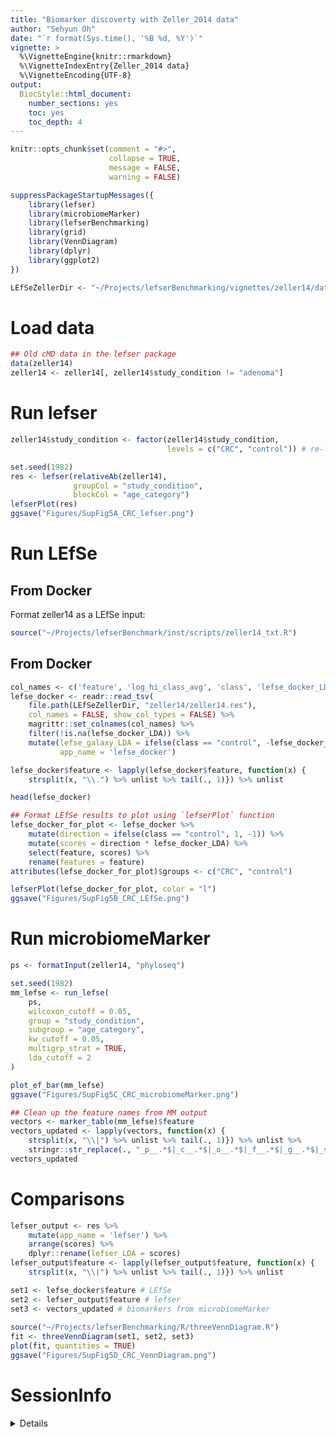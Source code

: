 ```yaml
---
title: "Biomarker discoverty with Zeller_2014 data"
author: "Sehyun Oh"
date: "`r format(Sys.time(), '%B %d, %Y')`"
vignette: >
  %\VignetteEngine{knitr::rmarkdown}
  %\VignetteIndexEntry{Zeller_2014 data}
  %\VignetteEncoding{UTF-8}
output:
  BiocStyle::html_document:
    number_sections: yes
    toc: yes
    toc_depth: 4
---
```


```r
knitr::opts_chunk$set(comment = "#>", 
                      collapse = TRUE, 
                      message = FALSE, 
                      warning = FALSE)
```

```r
suppressPackageStartupMessages({
    library(lefser)
    library(microbiomeMarker)
    library(lefserBenchmarking)
    library(grid)
    library(VennDiagram)
    library(dplyr)
    library(ggplot2)
})

LEfSeZellerDir <- "~/Projects/lefserBenchmarking/vignettes/zeller14/data"
```

# Load data
```r
## Old cMD data in the lefser package
data(zeller14)
zeller14 <- zeller14[, zeller14$study_condition != "adenoma"]
```

# Run lefser
```r
zeller14$study_condition <- factor(zeller14$study_condition,
                                   levels = c("CRC", "control")) # re-levels

set.seed(1982)
res <- lefser(relativeAb(zeller14), 
              groupCol = "study_condition", 
              blockCol = "age_category")
lefserPlot(res)
ggsave("Figures/SupFig5A_CRC_lefser.png")
```

# Run LEfSe
## From Docker
Format zeller14 as a LEfSe input:
```r
source("~/Projects/lefserBenchmark/inst/scripts/zeller14_txt.R")
```

## From Docker
```r
col_names <- c('feature', 'log_hi_class_avg', 'class', 'lefse_docker_LDA', 'pval')
lefse_docker <- readr::read_tsv(
    file.path(LEfSeZellerDir, "zeller14/zeller14.res"),
    col_names = FALSE, show_col_types = FALSE) %>% 
    magrittr::set_colnames(col_names) %>% 
    filter(!is.na(lefse_docker_LDA)) %>% 
    mutate(lefse_galaxy_LDA = ifelse(class == "control", -lefse_docker_LDA, lefse_docker_LDA),
           app_name = 'lefse_docker')

lefse_docker$feature <- lapply(lefse_docker$feature, function(x) {
    strsplit(x, "\\.") %>% unlist %>% tail(., 1)}) %>% unlist

head(lefse_docker)
```

```r
## Format LEfSe results to plot using `lefserPlot` function
lefse_docker_for_plot <- lefse_docker %>%
    mutate(direction = ifelse(class == "control", 1, -1)) %>%
    mutate(scores = direction * lefse_docker_LDA) %>%
    select(feature, scores) %>%
    rename(features = feature)
attributes(lefse_docker_for_plot)$groups <- c("CRC", "control")

lefserPlot(lefse_docker_for_plot, color = "l")
ggsave("Figures/SupFig5B_CRC_LEfSe.png")
```


# Run microbiomeMarker
```r
ps <- formatInput(zeller14, "phyloseq")

set.seed(1982)
mm_lefse <- run_lefse(
    ps,
    wilcoxon_cutoff = 0.05,
    group = "study_condition",
    subgroup = "age_category",
    kw_cutoff = 0.05,
    multigrp_strat = TRUE,
    lda_cutoff = 2
)

plot_ef_bar(mm_lefse)
ggsave("Figures/SupFig5C_CRC_microbiomeMarker.png")
```


```r
## Clean up the feature names from MM output
vectors <- marker_table(mm_lefse)$feature
vectors_updated <- lapply(vectors, function(x) {
    strsplit(x, "\\|") %>% unlist %>% tail(., 1)}) %>% unlist %>%
    stringr::str_replace(., "_p__.*$|_c__.*$|_o__.*$|_f__.*$|_g__.*$|_s__.*$", "")
vectors_updated
```


# Comparisons
```r
lefser_output <- res %>% 
    mutate(app_name = 'lefser') %>% 
    arrange(scores) %>% 
    dplyr::rename(lefser_LDA = scores)
lefser_output$feature <- lapply(lefser_output$feature, function(x) {
    strsplit(x, "\\|") %>% unlist %>% tail(., 1)}) %>% unlist
```

```r
set1 <- lefse_docker$feature # LEfSe
set2 <- lefser_output$feature # lefser
set3 <- vectors_updated # biomarkers from microbiomeMarker
    
source("~/Projects/lefserBenchmarking/R/threeVennDiagram.R")
fit <- threeVennDiagram(set1, set2, set3)
plot(fit, quantities = TRUE)
ggsave("Figures/SupFig5D_CRC_VennDiagram.png")
```



# SessionInfo
<details>
```r
sessionInfo()
```
</details>